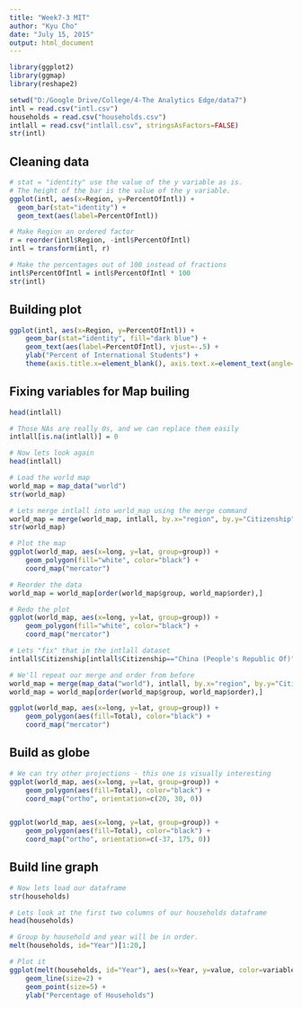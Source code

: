 ```yaml
---
title: "Week7-3 MIT"
author: "Kyu Cho"
date: "July 15, 2015"
output: html_document
---
```


```r
library(ggplot2)
library(ggmap)
library(reshape2)

setwd("D:/Google Drive/College/4-The Analytics Edge/data7")
intl = read.csv("intl.csv")
households = read.csv("households.csv")
intlall = read.csv("intlall.csv", stringsAsFactors=FALSE)
str(intl)
```

## Cleaning data
```r
# stat = "identity" use the value of the y variable as is. 
# The height of the bar is the value of the y variable.
ggplot(intl, aes(x=Region, y=PercentOfIntl)) +
  geom_bar(stat="identity") +
  geom_text(aes(label=PercentOfIntl))

# Make Region an ordered factor
r = reorder(intl$Region, -intl$PercentOfIntl)
intl = transform(intl, r)

# Make the percentages out of 100 instead of fractions
intl$PercentOfIntl = intl$PercentOfIntl * 100
str(intl)
```

## Building plot
```r
ggplot(intl, aes(x=Region, y=PercentOfIntl)) +
    geom_bar(stat="identity", fill="dark blue") +
    geom_text(aes(label=PercentOfIntl), vjust=-.5) +
    ylab("Percent of International Students") +
    theme(axis.title.x=element_blank(), axis.text.x=element_text(angle=45, hjust=1))
```

## Fixing variables for Map builing
```r
head(intlall)

# Those NAs are really 0s, and we can replace them easily
intlall[is.na(intlall)] = 0

# Now lets look again
head(intlall)

# Load the world map
world_map = map_data("world")
str(world_map)

# Lets merge intlall into world_map using the merge command
world_map = merge(world_map, intlall, by.x="region", by.y="Citizenship")
str(world_map)

# Plot the map
ggplot(world_map, aes(x=long, y=lat, group=group)) +
    geom_polygon(fill="white", color="black") +
    coord_map("mercator")

# Reorder the data
world_map = world_map[order(world_map$group, world_map$order),]

# Redo the plot
ggplot(world_map, aes(x=long, y=lat, group=group)) +
    geom_polygon(fill="white", color="black") +
    coord_map("mercator")

# Lets "fix" that in the intlall dataset
intlall$Citizenship[intlall$Citizenship=="China (People's Republic Of)"] = "China"

# We'll repeat our merge and order from before
world_map = merge(map_data("world"), intlall, by.x="region", by.y="Citizenship")
world_map = world_map[order(world_map$group, world_map$order),]

ggplot(world_map, aes(x=long, y=lat, group=group)) +
    geom_polygon(aes(fill=Total), color="black") +
    coord_map("mercator")
```
 
## Build as globe
```r
# We can try other projections - this one is visually interesting
ggplot(world_map, aes(x=long, y=lat, group=group)) +
    geom_polygon(aes(fill=Total), color="black") +
    coord_map("ortho", orientation=c(20, 30, 0))


ggplot(world_map, aes(x=long, y=lat, group=group)) +
    geom_polygon(aes(fill=Total), color="black") +
    coord_map("ortho", orientation=c(-37, 175, 0))
```

## Build line graph
```r
# Now lets load our dataframe
str(households)

# Lets look at the first two columns of our households dataframe
head(households)

# Group by household and year will be in order.
melt(households, id="Year")[1:20,]

# Plot it
ggplot(melt(households, id="Year"), aes(x=Year, y=value, color=variable)) +
    geom_line(size=2) + 
    geom_point(size=5) +  
    ylab("Percentage of Households")

```


